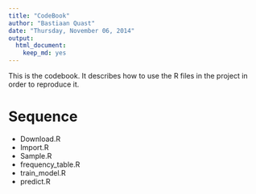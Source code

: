 ```yaml
---
title: "CodeBook"
author: "Bastiaan Quast"
date: "Thursday, November 06, 2014"
output:
  html_document:
    keep_md: yes
---
```


This is the codebook. It describes how to use the R files in the project in order to reproduce it.

# Sequence

* Download.R
* Import.R
* Sample.R
* frequency_table.R
* train_model.R
* predict.R